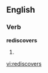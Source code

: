 ==English==
===Verb===
'''rediscovers'''
# {{third-person singular of|[[rediscover]]}}

[[vi:rediscovers]]